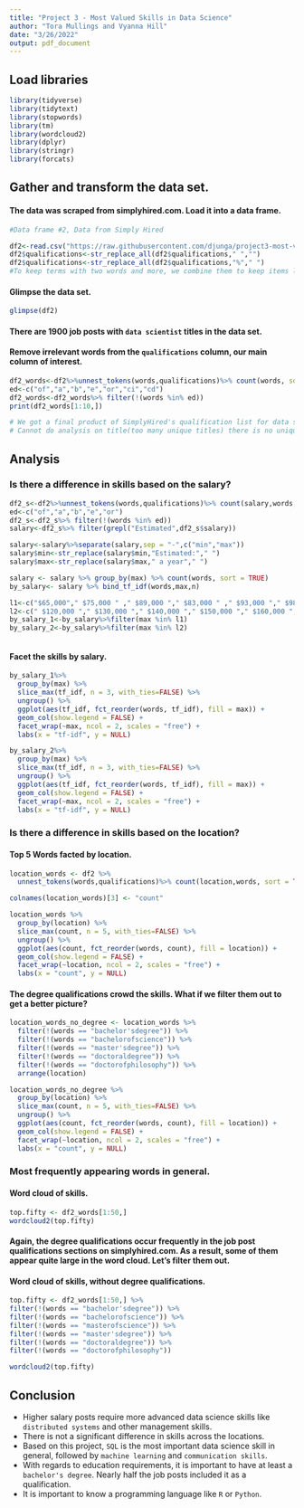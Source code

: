 ---
title: "Project 3 - Most Valued Skills in Data Science"
author: "Tora Mullings and Vyanna Hill"
date: "3/26/2022"
output: pdf_document
---

## Load libraries
```{r}
library(tidyverse)
library(tidytext)
library(stopwords)
library(tm)
library(wordcloud2)
library(dplyr)
library(stringr)
library(forcats)
```

## Gather and transform the data set.
#### The data was scraped from simplyhired.com. Load it into a data frame.
```{r}
#Data frame #2, Data from Simply Hired

df2<-read.csv("https://raw.githubusercontent.com/djunga/project3-most-valued-data-skills/main/scraped2.csv",header = TRUE)
df2$qualifications<-str_replace_all(df2$qualifications," ","")
df2$qualifications<-str_replace_all(df2$qualifications,"%"," ")
#To keep terms with two words and more, we combine them to keep items like [bachelor's degree] together and not [degree,bachelor's]

```

#### Glimpse the data set.
```{r}
glimpse(df2)
```
#### There are 1900 job posts with `data scientist` titles in the data set.

#### Remove irrelevant words from the `qualifications` column, our main column of interest.
```{r}
df2_words<-df2%>%unnest_tokens(words,qualifications)%>% count(words, sort = TRUE)
ed<-c("of","a","b","e","or","ci","cd")
df2_words<-df2_words%>% filter(!(words %in% ed))
print(df2_words[1:10,])

# We got a final product of SimplyHired's qualification list for data scientists/analysts
# Cannot do analysis on title(too many unique titles) there is no unique identifier in simply hired site like top ladder
```

## Analysis
### Is there a difference in skills based on the salary?
```{r}

df2_s<-df2%>%unnest_tokens(words,qualifications)%>% count(salary,words, sort = TRUE)
ed<-c("of","a","b","e","or")
df2_s<-df2_s%>% filter(!(words %in% ed))
salary<-df2_s%>% filter(grepl("Estimated",df2_s$salary))

salary<-salary%>%separate(salary,sep = "-",c("min","max"))
salary$min<-str_replace(salary$min,"Estimated:"," ")
salary$max<-str_replace(salary$max," a year"," ")

salary <- salary %>% group_by(max) %>% count(words, sort = TRUE)
by_salary<- salary %>% bind_tf_idf(words,max,n)

l1<-c("$65,000"," $75,000 " ," $89,000 "," $83,000 " ," $93,000 "," $98,000 "," $96,000 " ," $100,000 " ," $110,000 ")
l2<-c(" $120,000 "," $130,000 "," $140,000 "," $150,000 "," $160,000 "," $170,000 "," $180,000 "," $190,000 "," $200,000 " )
by_salary_1<-by_salary%>%filter(max %in% l1)
by_salary_2<-by_salary%>%filter(max %in% l2)



```


#### Facet the skills by salary.
```{r}
by_salary_1%>%
  group_by(max) %>%
  slice_max(tf_idf, n = 3, with_ties=FALSE) %>%
  ungroup() %>%
  ggplot(aes(tf_idf, fct_reorder(words, tf_idf), fill = max)) +
  geom_col(show.legend = FALSE) +
  facet_wrap(~max, ncol = 2, scales = "free") +
  labs(x = "tf-idf", y = NULL)

by_salary_2%>%
  group_by(max) %>%
  slice_max(tf_idf, n = 3, with_ties=FALSE) %>%
  ungroup() %>%
  ggplot(aes(tf_idf, fct_reorder(words, tf_idf), fill = max)) +
  geom_col(show.legend = FALSE) +
  facet_wrap(~max, ncol = 2, scales = "free") +
  labs(x = "tf-idf", y = NULL)
```


### Is there a difference in skills based on the location?
#### Top 5 Words facted by location.
```{r}
location_words <- df2 %>% 
  unnest_tokens(words,qualifications)%>% count(location,words, sort = TRUE)

colnames(location_words)[3] <- "count"

location_words %>%
  group_by(location) %>%
  slice_max(count, n = 5, with_ties=FALSE) %>%
  ungroup() %>%
  ggplot(aes(count, fct_reorder(words, count), fill = location)) +
  geom_col(show.legend = FALSE) +
  facet_wrap(~location, ncol = 2, scales = "free") +
  labs(x = "count", y = NULL)

```
#### The degree qualifications crowd the skills. What if we filter them out to get a better picture?

```{r}
location_words_no_degree <- location_words %>% 
  filter(!(words == "bachelor'sdegree")) %>% 
  filter(!(words == "bachelorofscience")) %>% 
  filter(!(words == "master'sdegree")) %>% 
  filter(!(words == "doctoraldegree")) %>% 
  filter(!(words == "doctorofphilosophy")) %>% 
  arrange(location)

location_words_no_degree %>%
  group_by(location) %>%
  slice_max(count, n = 5, with_ties=FALSE) %>%
  ungroup() %>%
  ggplot(aes(count, fct_reorder(words, count), fill = location)) +
  geom_col(show.legend = FALSE) +
  facet_wrap(~location, ncol = 2, scales = "free") +
  labs(x = "count", y = NULL)
```


### Most frequently appearing words in general.
#### Word cloud of skills.
```{r}
top.fifty <- df2_words[1:50,]
wordcloud2(top.fifty)
```
#### Again, the degree qualifications occur frequently in the job post qualifications sections on simplyhired.com. As a result, some of them appear quite large in the word cloud. Let's filter them out.

#### Word cloud of skills, without degree qualifications.
```{r}
top.fifty <- df2_words[1:50,] %>% 
filter(!(words == "bachelor'sdegree")) %>%
filter(!(words == "bachelorofscience")) %>%
filter(!(words == "masterofscience")) %>%
filter(!(words == "master'sdegree")) %>%
filter(!(words == "doctoraldegree")) %>%
filter(!(words == "doctorofphilosophy"))

wordcloud2(top.fifty)
```


## Conclusion
* Higher salary posts require more advanced data science skills like `distributed systems` and other management skills.
* There is not a significant difference in skills across the locations.
* Based on this project, `SQL` is the most important data science skill in general, followed by `machine learning` and `communication skills`.
* With regards to education requirements, it is important to have at least a `bachelor's degree`. Nearly half the job posts included it as a qualification.
* It is important to know a programming language like `R` or `Python`.






